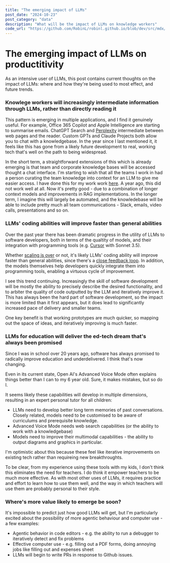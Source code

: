```yaml
---
title: "The emerging impact of LLMs"
post_date: "2024-10-23"
post_category: "data"
description: "What will be the impact of LLMs on knowledge workers"
code_url: "https://github.com/RobinL/robinl.github.io/blob/dev/src/mdx/llm_short_term_thoughts_questions.mdx"
---
```




# The emerging impact of LLMs on productitivity

As an <Link to="../llm_short_term_thoughts_questions"> intensive user</Link> of LLMs, this post contains current thoughts on the impact of LLMs: where and how they're being used to most effect, and future trends.

### Knowlege workers will increasingly intermediate information through LLMs, rather than directly reading it

This pattern is emerging in multiple applications, and I find it genuinely useful.  For example, Office 365 Copilot and Apple Intelligence are starting to summarise emails.  ChatGPT Search and [Perplexity](https://www.perplexity.ai/) intermediate between web pages and the reader.  Custom GPTs and Claude Projects both allow you to chat with a knowledgebase. In the year since I last <Link to="../llm_short_term_thoughts_questions">mentioned it</Link>, it feels like this has gone from a likely future development to real, working tech that's well on the path to being widespread.

In the short term, a straightforward extensions of this which is already emerging is that team and corporate knowledge bases will be accessed thought a chat interface.  I'm starting to wish that all the teams I work in had a person curating the team knowledge into context for an LLM to give me easier access. I have done this for my work work [here](https://moj-analytical-services.github.io/splink/topic_guides/llms/prompting_llms.html).  A year ago, this did not work well at all.  Now it's pretty good - due to a combination of longer context models and improvements in RAG implementations.  In the longer term, I imagine this will largely be automated, and the knowledebase will be able to include pretty much all team communications - Slack, emails, video calls, presentations and so on.

### LLMs' coding abilities will improve faster than general abilities

Over the past year there has been dramatic progress in the utility of LLMs to software developers, both in terms of the qualtity of models, and their integration with programming tools (e.g. [Cursor](https://www.cursor.com/) with Sonnet 3.5).

Whether [scaling is over](https://futurism.com/the-byte/openai-diminishing-returns) or not, it's likely LLMs' coding ability will improve faster than general abilities, since there's a [close feedback loop](https://lexfridman.com/cursor-team-transcript/#chapter17_synthetic_data). In addition, the models themselves help developers quickly integrate them into programming tools, enabling a virtuous cycle of improvement.

I see this trend continuing.  Increasingly the skill of software development will be mostly the ability to precisely describe the desired functionality, and to arbiter the quality of code outputted by the LLM and iteratively improve it. This has always been the hard part of software development, so the impact is more limited than it first appears, but it does lead to significantly increased pace of delivery and smaller teams.

One key benefit is that working prototypes are much quicker, so mapping out the space of ideas, and iteratively improving is much faster.

### LLMs for education will deliver the ed-tech dream that's always been promised

Since I was in school over 20 years ago, software has always promised to radically improve education and underdelivered.  I think that's now changing.

Even in its current state, Open AI's Advanced Voice Mode often explains things better than I can to my 6 year old.  Sure, it makes mistakes, but so do I.

It seems likely these capabilities will develop in multiple dimensions, resulting in an expert personal tutor for all children:

- LLMs need to develop better long term memories of past conversations. Closely related, models need to be customised to be aware of curriculums and prerequisite knowledge.
- Advanced Voice Mode needs web search capabilities (or the ability to work with a knowledgebase)
- Models need to improve their multimodal capabilities - the ability to output diagrams and graphics in particular.

I'm optimistic about this because these feel like iterative improvements on existing tech rather than requireing new breakthroughts.

To be clear, from my experience using these tools with my kids, I don't think this eliminates the need for teachers. I do think it empower teachers to be much more effective.  As with most other uses of LLMs, it requires practice and effort to learn how to use them well, and the way in which teachers will use them are probably personal to their style.

### Where's more value likely to emerge be soon?

It's impossible to predict just how good LLMs will get, but I'm particularly excited about the possibility of more agentic behaviour and computer use - a few examples:

- Agentic behavior in code editors - e.g. the ability to run a debugger to iteratively detect and fix problems
- Effective computer use - e.g. filling out a PDF forms, doing annoying jobs like filling out and expenses sheet
- LLMs will begin to write PRs in response to Github issues.





